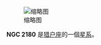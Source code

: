 {{NGCInfoBox|NGCID=NGC 2180|發現者=弗里德里希·威廉·赫歇爾|發現日期=1784年1月24日|其他編號=|曆元=J2000.0|赤經=6時9分36.2秒
|赤緯=4°42'44"|星座=猎户座|星體=星系|星等=|表面亮度=|藍等=}}
[[File:NGC_2180_DSS.jpg|缩略图]]

'''NGC 2180''' 是[[猎户座|猎户座]]的一個[[星系|星系]]。

{{NGCReference|2180}}
{{Catalogs|NGC=2180}}